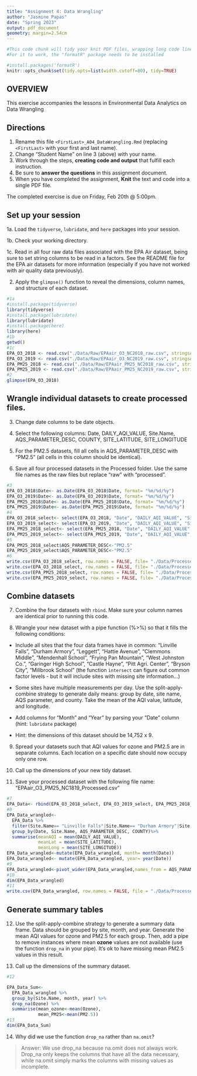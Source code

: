 ```yaml
---
title: "Assignment 4: Data Wrangling"
author: "Jasmine Papas"
date: "Spring 2023"
output: pdf_document
geometry: margin=2.54cm
---
```


```r
#This code chunk will tidy your knit PDF files, wrapping long code lines
#For it to work, the "formatR" package needs to be installed

#install.packages('formatR')
knitr::opts_chunk$set(tidy.opts=list(width.cutoff=80), tidy=TRUE)
```


## OVERVIEW

This exercise accompanies the lessons in Environmental Data Analytics on Data Wrangling 

## Directions

1.  Rename this file `<FirstLast>_A04_DataWrangling.Rmd` (replacing `<FirstLast>` with your first and last name).
2. Change "Student Name" on line 3 (above) with your name.
3. Work through the steps, **creating code and output** that fulfill each instruction.
4. Be sure to **answer the questions** in this assignment document.
5. When you have completed the assignment, **Knit** the text and code into a single PDF file.

The completed exercise is due on Friday, Feb 20th @ 5:00pm.

## Set up your session 

1a. Load the `tidyverse`,  `lubridate`, and `here` packages into your session.

1b. Check your working directory.

1c. Read in all four raw data files associated with the EPA Air dataset, being sure to set string columns to be read in a factors. See the README file for the EPA air datasets for more information (especially if you have not worked with air quality data previously). 

2. Apply the `glimpse()` function to reveal the dimensions, column names, and structure of each dataset. 

```r
#1a 
#install.package(tidyverse)
library(tidyverse)
#install.package(lubridate)
library(lubridate)
#install.package(here)
library(here)
#1b 
getwd()
#1c 
EPA_O3_2018 <- read.csv("./Data/Raw/EPAair_O3_NC2018_raw.csv", stringsAsFactors = TRUE)
EPA_O3_2019 <- read.csv("./Data/Raw/EPAair_O3_NC2019_raw.csv", stringsAsFactors = TRUE)
EPA_PM25_2018 <- read.csv("./Data/Raw/EPAair_PM25_NC2018_raw.csv", stringsAsFactors = TRUE)
EPA_PM25_2019 <- read.csv("./Data/Raw/EPAair_PM25_NC2019_raw.csv", stringsAsFactors = TRUE)
#2 
glimpse(EPA_O3_2018)
```


## Wrangle individual datasets to create processed files.

3. Change date columns to be date objects.

4. Select the following columns: Date, DAILY_AQI_VALUE, Site.Name, AQS_PARAMETER_DESC, COUNTY, SITE_LATITUDE, SITE_LONGITUDE

5. For the PM2.5 datasets, fill all cells in AQS_PARAMETER_DESC with "PM2.5" (all cells in this column should be identical).

6. Save all four processed datasets in the Processed folder. Use the same file names as the raw files but replace "raw" with "processed".

```r
#3
EPA_O3_2018$Date<- as.Date(EPA_O3_2018$Date, format= "%m/%d/%y")
EPA_O3_2019$Date<- as.Date(EPA_O3_2019$Date, format= "%m/%d/%y")
EPA_PM25_2018$Date<- as.Date(EPA_PM25_2018$Date, format= "%m/%d/%y")
EPA_PM25_2019$Date<- as.Date(EPA_PM25_2019$Date, format= "%m/%d/%y")
#4
EPA_O3_2018_select<- select(EPA_O3_2018, "Date", "DAILY_AQI_VALUE", "Site.Name", "AQS_PARAMETER_DESC", "COUNTY", "SITE_LATITUDE","SITE_LONGITUDE")
EPA_O3_2019_select<- select(EPA_O3_2019, "Date", "DAILY_AQI_VALUE", "Site.Name", "AQS_PARAMETER_DESC", "COUNTY", "SITE_LATITUDE","SITE_LONGITUDE")
EPA_PM25_2018_select<- select(EPA_PM25_2018, "Date", "DAILY_AQI_VALUE", "Site.Name", "AQS_PARAMETER_DESC", "COUNTY", "SITE_LATITUDE","SITE_LONGITUDE")
EPA_PM25_2019_select<- select(EPA_PM25_2019, "Date", "DAILY_AQI_VALUE", "Site.Name", "AQS_PARAMETER_DESC", "COUNTY", "SITE_LATITUDE","SITE_LONGITUDE")
#5
EPA_PM25_2018_select$AQS_PARAMETER_DESC<-"PM2.5"
EPA_PM25_2019_select$AQS_PARAMETER_DESC<-"PM2.5"
#6
write.csv(EPA_O3_2018_select, row.names = FALSE, file= "./Data/Processed/EPA_O3_2018_processed.csv")
write.csv(EPA_O3_2018_select, row.names = FALSE, file= "./Data/Processed/EPAair_O3_NC2019_processed.csv")
write.csv(EPA_PM25_2018_select, row.names = FALSE, file= "./Data/Processed/EPAair_PM25_NC2018_processed.csv")
write.csv(EPA_PM25_2019_select, row.names = FALSE, file= "./Data/Processed/EPAair_PM25_NC2019_processed.csv")
```


## Combine datasets

7. Combine the four datasets with `rbind`. Make sure your column names are identical prior to running this code.

8. Wrangle your new dataset with a pipe function (%>%) so that it fills the following conditions: 

  * Include all sites that the four data frames have in common: "Linville Falls", "Durham Armory", "Leggett", "Hattie Avenue", "Clemmons Middle", "Mendenhall School", "Frying Pan Mountain", "West Johnston Co.", "Garinger High School", "Castle Hayne", "Pitt Agri. Center", "Bryson City", "Millbrook School" (the function `intersect` can figure out common factor levels - but it will include sites with missing site information...) 

  * Some sites have multiple measurements per day. Use the split-apply-combine strategy to generate daily means: group by date, site name, AQS parameter, and county. Take the mean of the AQI value, latitude, and longitude.
  
  * Add columns for "Month" and "Year" by parsing your "Date" column (hint: `lubridate` package)
  
  * Hint: the dimensions of this dataset should be 14,752 x 9.

9. Spread your datasets such that AQI values for ozone and PM2.5 are in separate columns. Each location on a specific date should now occupy only one row.

10. Call up the dimensions of your new tidy dataset.

11. Save your processed dataset with the following file name: "EPAair_O3_PM25_NC1819_Processed.csv"

```r
#7 
EPA_Data<- rbind(EPA_O3_2018_select, EPA_O3_2019_select, EPA_PM25_2018_select, EPA_PM25_2019_select)
#8 
EPA_Data_wrangled<- 
  EPA_Data %>%
  filter(Site.Name== "Linville Falls"|Site.Name== "Durham Armory"|Site.Name== "Legett"| Site.Name=="Hattie Avenue" |Site.Name== "Clemmons Middle"| Site.Name== "Mendenhall School"|Site.Name== "Frying Pan Mountain"|Site.Name== "West Johnston Co."|Site.Name== "Garinger High School"| Site.Name== "Castle Hayne"|Site.Name== "Pitt Agri. Center"|Site.Name== "Bryson City"|Site.Name== "Millbrook School") %>% 
  group_by(Date, Site.Name, AQS_PARAMETER_DESC, COUNTY)%>%
  summarise(meanAQI = mean(DAILY_AQI_VALUE), 
            meanLat = mean(SITE_LATITUDE),
            meanLong = mean(SITE_LONGITUDE))
EPA_Data_wrangled<-mutate(EPA_Data_wrangled, month= month(Date))
EPA_Data_wrangled<- mutate(EPA_Data_wrangled, year= year(Date))
#9
EPA_Data_wrangled<-pivot_wider(EPA_Data_wrangled,names_from = AQS_PARAMETER_DESC, values_from = meanAQI)
#10
dim(EPA_Data_wrangled)
#11
write.csv(EPA_Data_wrangled, row.names = FALSE, file = "./Data/Processed/EPAair_O3_PM25_NC1819_Processed.csv")
```


## Generate summary tables

12. Use the split-apply-combine strategy to generate a summary data frame. Data should be grouped by site, month, and year. Generate the mean AQI values for ozone and PM2.5 for each group. Then, add a pipe to remove instances where mean **ozone** values are not available (use the function `drop_na` in your pipe). It's ok to have missing mean PM2.5 values in this result. 

13. Call up the dimensions of the summary dataset.

```r

#12

EPA_Data_Sum<-
  EPA_Data_wrangled %>% 
  group_by(Site.Name, month, year) %>% 
  drop_na(Ozone) %>% 
  summarise(mean_ozone<-mean(Ozone),
            mean_PM25<-mean(PM2.5))
#13
dim(EPA_Data_Sum)

```

14. Why did we use the function `drop_na` rather than `na.omit`?

> Answer: We use drop_na because na.omit does not always work. Drop_na only keeps the columns that have all the data necessary, while na.omit simply marks the columns with missing values as incomplete. 
